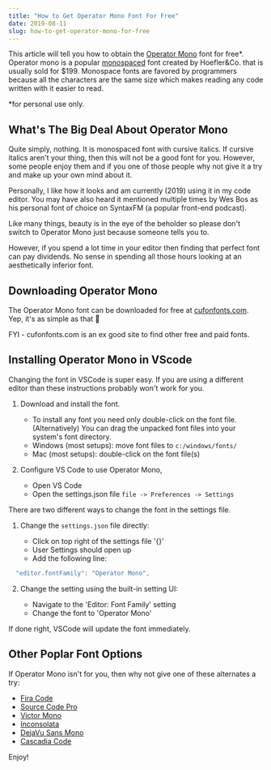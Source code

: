 ```yaml
---
title: "How to Get Operator Mono Font For Free"
date: 2019-08-11
slug: how-to-get-operator-mono-for-free
---
```


This article will tell you how to obtain the [Operator Mono](https://www.typography.com/blog/introducing-operator) font for free\*. Operator mono is a popular [monospaced](https://en.wikipedia.org/wiki/Monospaced_font) font created by Hoefler&Co. that is usually sold for \$199. Monospace fonts are favored by programmers because all the characters are the same size which makes reading any code written with it easier to read.

\*for personal use only.

## What's The Big Deal About Operator Mono

Quite simply, nothing. It is monospaced font with cursive italics. If cursive italics aren't your thing, then this will not be a good font for you. However, some people enjoy them and if you one of those people why not give it a try and make up your own mind about it.

Personally, I like how it looks and am currently (2019) using it in my code editor. You may have also heard it mentioned multiple times by Wes Bos as his personal font of choice on SyntaxFM (a popular front-end podcast).

Like many things, beauty is in the eye of the beholder so please don't switch to Operator Mono just because someone tells you to.

However, if you spend a lot time in your editor then finding that perfect font can pay dividends. No sense in spending all those hours looking at an aesthetically inferior font.

## Downloading Operator Mono

The Operator Mono font can be downloaded for free at [cufonfonts.com](https://www.cufonfonts.com/font/operator-mono). Yep, it's as simple as that :panda_face:

FYI - cufonfonts.com is an ex good site to find other free and paid fonts.

## Installing Operator Mono in VScode

Changing the font in VSCode is super easy. If you are using a different editor than these instructions probably won't work for you.

1. Download and install the font.

   - To install any font you need only double-click on the font file. (Alternatively) You can drag the unpacked font files into your system's font directory.
   - Windows (most setups): move font files to `c:/windows/fonts/`
   - Mac (most setups): double-click on the font file\(s\)

1. Configure VS Code to use Operator Mono,

   - Open VS Code
   - Open the settings.json file `file -> Preferences -> Settings`

There are two different ways to change the font in the settings file.

1. Change the `settings.json` file directly:

   - Click on top right of the settings file '{}'
   - User Settings should open up
   - Add the following line:

```jsx
  "editor.fontFamily": "Operator Mono",
```

2. Change the setting using the built-in setting UI:

   - Navigate to the 'Editor: Font Family' setting
   - Change the font to 'Operator Mono'

If done right, VSCode will update the font immediately.

## Other Poplar Font Options

If Operator Mono isn't for you, then why not give one of these alternates a try:

- [Fira Code](https://github.com/tonsky/FiraCode#download-fira-code-v1102--follow-updates--firacode)
- [Source Code Pro](https://github.com/adobe-fonts/source-code-pro)
- [Victor Mono](https://rubjo.github.io/victor-mono/)
- [Inconsolata](https://github.com/google/fonts/tree/master/ofl/inconsolata)
- [DejaVu Sans Mono](https://dejavu-fonts.github.io/)
- [Cascadia Code](https://github.com/microsoft/cascadia-code)

Enjoy!
